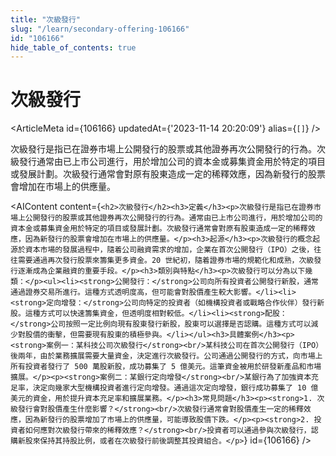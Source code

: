 ```yaml
---
title: "次級發行"
slug: "/learn/secondary-offering-106166"
id: "106166"
hide_table_of_contents: true
---
```



# 次級發行

<ArticleMeta id={106166} updatedAt={'2023-11-14 20:20:09'} alias={`[]`} />
<div className='border-solid border-b border-t-0 my-4 border-[var(--ifm-color-gray-300)]' />

次級發行是指已在證券市場上公開發行的股票或其他證券再次公開發行的行為。次級發行通常由已上市公司進行，用於增加公司的資本金或募集資金用於特定的項目或發展計劃。次級發行通常會對原有股東造成一定的稀釋效應，因為新發行的股票會增加在市場上的供應量。

<AIContent content={`<h2>次級發行</h2><h3>定義</h3><p>次級發行是指已在證券市場上公開發行的股票或其他證券再次公開發行的行為。通常由已上市公司進行，用於增加公司的資本金或募集資金用於特定的項目或發展計劃。次級發行通常會對原有股東造成一定的稀釋效應，因為新發行的股票會增加在市場上的供應量。</p><h3>起源</h3><p>次級發行的概念起源於資本市場的發展過程中，隨着公司融資需求的增加，企業在首次公開發行（IPO）之後，往往需要通過再次發行股票來籌集更多資金。20 世紀初，隨着證券市場的規範化和成熟，次級發行逐漸成為企業融資的重要手段。</p><h3>類別與特點</h3><p>次級發行可以分為以下幾類：</p><ul><li><strong>公開發行：</strong>公司向所有投資者公開發行新股，通常通過證券交易所進行。這種方式透明度高，但可能會對股價產生較大影響。</li><li><strong>定向增發：</strong>公司向特定的投資者（如機構投資者或戰略合作伙伴）發行新股。這種方式可以快速籌集資金，但透明度相對較低。</li><li><strong>配股：</strong>公司按照一定比例向現有股東發行新股，股東可以選擇是否認購。這種方式可以減少對股價的衝擊，但需要現有股東的積極參與。</li></ul><h3>具體案例</h3><p><strong>案例一：某科技公司次級發行</strong><br/>某科技公司在首次公開發行（IPO）後兩年，由於業務擴展需要大量資金，決定進行次級發行。公司通過公開發行的方式，向市場上所有投資者發行了 500 萬股新股，成功募集了 5 億美元。這筆資金被用於研發新產品和市場擴展。</p><p><strong>案例二：某銀行定向增發</strong><br/>某銀行為了加強資本充足率，決定向幾家大型機構投資者進行定向增發。通過這次定向增發，銀行成功募集了 10 億美元的資金，用於提升資本充足率和擴展業務。</p><h3>常見問題</h3><p><strong>1. 次級發行會對股價產生什麼影響？</strong><br/>次級發行通常會對股價產生一定的稀釋效應，因為新發行的股票增加了市場上的供應量，可能導致股價下跌。</p><p><strong>2. 投資者如何應對次級發行帶來的稀釋效應？</strong><br/>投資者可以通過參與次級發行，認購新股來保持其持股比例，或者在次級發行前後調整其投資組合。</p>`} id={106166} />
